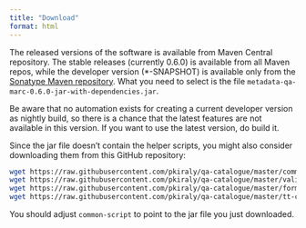 ```yaml
---
title: "Download"
format: html
---
```


The released versions of the software is available from Maven Central
repository. The stable releases (currently 0.6.0) is available from all Maven
repos, while the developer version (*-SNAPSHOT) is available only from the 
[Sonatype Maven repository](https://oss.sonatype.org/content/repositories/snapshots/de/gwdg/metadataqa/metadata-qa-marc/0.5.0/).
What you need to select is the file `metadata-qa-marc-0.6.0-jar-with-dependencies.jar`. 

Be aware that no automation exists for creating a current developer version as
nightly build, so there is a chance that the latest features are not available
in this version. If you want to use the latest version, do build it.

Since the jar file doesn't contain the helper scripts, you might also consider
downloading them from this GitHub repository:

```bash
wget https://raw.githubusercontent.com/pkiraly/qa-catalogue/master/common-script
wget https://raw.githubusercontent.com/pkiraly/qa-catalogue/master/validator
wget https://raw.githubusercontent.com/pkiraly/qa-catalogue/master/formatter
wget https://raw.githubusercontent.com/pkiraly/qa-catalogue/master/tt-completeness
```

You should adjust `common-script` to point to the jar file you just downloaded.
